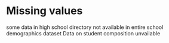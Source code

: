 # Missing values

some data in high school directory not available in entire school demographics dataset
Data on student composition unvailable